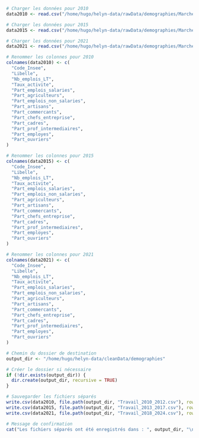 ```r
# Charger les données pour 2010
data2010 <- read.csv("/home/hugo/helyn-data/rawData/demographies/MarcheTravail_Emplois_Pop_Active_2010.csv", skip= 2)

# Charger les données pour 2015
data2015 <- read.csv("/home/hugo/helyn-data/rawData/demographies/MarcheTravail_Emplois_Pop_Active_2015.csv", skip= 2)

# Charger les données pour 2021
data2021 <- read.csv("/home/hugo/helyn-data/rawData/demographies/MarcheTravail_Emplois_Pop_Active_2021.csv", skip= 2)
```

```r
# Renommer les colonnes pour 2010
colnames(data2010) <- c(
  "Code_Insee",
  "Libelle",
  "Nb_emplois_LT",
  "Taux_activite",
  "Part_emplois_salaries",
  "Part_agriculteurs",
  "Part_emplois_non_salaries",
  "Part_artisans",
  "Part_commercants",
  "Part_chefs_entreprise",
  "Part_cadres",
  "Part_prof_intermediaires",
  "Part_employes",
  "Part_ouvriers"
)

# Renommer les colonnes pour 2015
colnames(data2015) <- c(
  "Code_Insee",
  "Libelle",
  "Nb_emplois_LT",
  "Taux_activite",
  "Part_emplois_salaries",
  "Part_emplois_non_salaries",
  "Part_agriculteurs",
  "Part_artisans",
  "Part_commercants",
  "Part_chefs_entreprise",
  "Part_cadres",
  "Part_prof_intermediaires",
  "Part_employes",
  "Part_ouvriers"
)

# Renommer les colonnes pour 2021
colnames(data2021) <- c(
  "Code_Insee",
  "Libelle",
  "Nb_emplois_LT",
  "Taux_activite",
  "Part_emplois_salaries",
  "Part_emplois_non_salaries",
  "Part_agriculteurs",
  "Part_artisans",
  "Part_commercants",
  "Part_chefs_entreprise",
  "Part_cadres",
  "Part_prof_intermediaires",
  "Part_employes",
  "Part_ouvriers"
)
```

```r
# Chemin du dossier de destination
output_dir <- "/home/hugo/helyn-data/cleanData/demographies"

# Créer le dossier si nécessaire
if (!dir.exists(output_dir)) {
  dir.create(output_dir, recursive = TRUE)
}

# Sauvegarder les fichiers séparés
write.csv(data2010, file.path(output_dir, "Travail_2010_2012.csv"), row.names = FALSE)
write.csv(data2015, file.path(output_dir, "Travail_2013_2017.csv"), row.names = FALSE)
write.csv(data2021, file.path(output_dir, "Travail_2018_2024.csv"), row.names = FALSE)

# Message de confirmation
cat("Les fichiers séparés ont été enregistrés dans : ", output_dir, "\n")
```